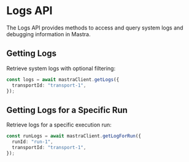 # Logs API

The Logs API provides methods to access and query system logs and debugging information in Mastra.

## Getting Logs

Retrieve system logs with optional filtering:

```typescript
const logs = await mastraClient.getLogs({
  transportId: "transport-1",
});
```

## Getting Logs for a Specific Run

Retrieve logs for a specific execution run:

```typescript
const runLogs = await mastraClient.getLogForRun({
  runId: "run-1",
  transportId: "transport-1",
});
```